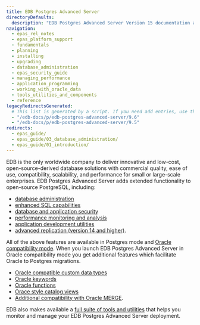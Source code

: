 ```yaml
---
title: EDB Postgres Advanced Server
directoryDefaults:
  description: "EDB Postgres Advanced Server Version 15 documentation and release notes. Oracle database compatibility with higher security and data redaction for enterprises."
navigation:
  - epas_rel_notes
  - epas_platform_support
  - fundamentals
  - planning
  - installing
  - upgrading
  - database_administration
  - epas_security_guide
  - managing_performance
  - application_programming
  - working_with_oracle_data
  - tools_utilities_and_components
  - reference
legacyRedirectsGenerated:
  # This list is generated by a script. If you need add entries, use the `legacyRedirects` key.
  - "/edb-docs/p/edb-postgres-advanced-server/9.6"
  - "/edb-docs/p/edb-postgres-advanced-server/9.5"
redirects:
  - epas_guide/
  - epas_guide/03_database_administration/
  - epas_guide/01_introduction/
---
```


EDB is the only worldwide company to deliver innovative and low-cost, open-source-derived database solutions with commercial quality, ease of use, compatibility, scalability, and performance for small or large-scale enterprises. EDB Postgres Advanced Server adds extended functionality to open-source PostgreSQL, including:
- [database administration](/epas/latest/database_administration)
- [enhanced SQL capabilities](/epas/latest/application_programming/15_enhanced_sql_and_other_misc_features/)
- [database and application security](/epas/latest/epas_security_guide)
- [performance monitoring and analysis](/epas/latest/managing_performance)
- [application development utilities](/epas/latest/application_programming)
- [advanced replication (version 14 and higher)](https://www.enterprisedb.com/docs/pgd/latest/). 

All of the above features are available in Postgres mode and [Oracle compatibility mode](/epas/latest/working_with_oracle_data). When you launch EDB Postgres Advanced Server in Oracle compatibility mode you get additional features which facilitate Oracle to Postgres migrations.
- [Oracle compatible custom data types](/epas/latest/reference/sql_reference/02_the_sql_language/02_data_types/)
- [Oracle keywords](/epas/latest/reference/sql_reference/02_the_sql_language/01_sql_syntax/)
- [Oracle functions](/epas/latest/reference/sql_reference/02_the_sql_language/03_functions_and_operators/)
- [Orace style catalog views](/epas/latest/reference/oracle_compatibility_reference/epas_compat_cat_views/)
- [Additional compatibility with Oracle MERGE](/epas/latest/reference/oracle_compatibility_reference/epas_compat_sql/65a_merge.mdx). 

EDB also makes available a [full suite of tools and utilities](/epas/latest/tools_utilities_and_components) that helps you monitor and manage your EDB Postgres Advanced Server deployment.
